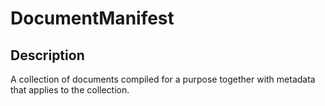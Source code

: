 # DocumentManifest
 ## Description 
 A collection of documents compiled for a purpose together with metadata that applies to the collection.